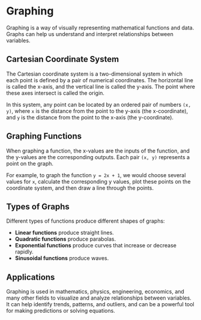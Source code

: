 # Graphing

Graphing is a way of visually representing mathematical functions and data. Graphs can help us understand and interpret relationships between variables.

## Cartesian Coordinate System

The Cartesian coordinate system is a two-dimensional system in which each point is defined by a pair of numerical coordinates. The horizontal line is called the x-axis, and the vertical line is called the y-axis. The point where these axes intersect is called the origin.

In this system, any point can be located by an ordered pair of numbers `(x, y)`, where `x` is the distance from the point to the y-axis (the x-coordinate), and `y` is the distance from the point to the x-axis (the y-coordinate).

## Graphing Functions

When graphing a function, the x-values are the inputs of the function, and the y-values are the corresponding outputs. Each pair `(x, y)` represents a point on the graph.

For example, to graph the function `y = 2x + 1`, we would choose several values for `x`, calculate the corresponding y values, plot these points on the coordinate system, and then draw a line through the points.

## Types of Graphs

Different types of functions produce different shapes of graphs:

- **Linear functions** produce straight lines.
- **Quadratic functions** produce parabolas.
- **Exponential functions** produce curves that increase or decrease rapidly.
- **Sinusoidal functions** produce waves.

## Applications

Graphing is used in mathematics, physics, engineering, economics, and many other fields to visualize and analyze relationships between variables. It can help identify trends, patterns, and outliers, and can be a powerful tool for making predictions or solving equations.
